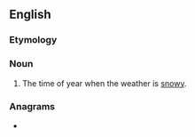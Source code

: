 ==English==

===Etymology===
{{compound|en|snow|time}}

===Noun===
{{en-noun|-|s}}

# The time of year when the weather is [[snow]]y.

===Anagrams===
* {{anagrams|en|twinsome}}